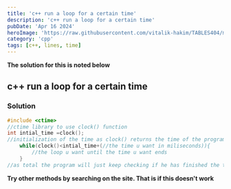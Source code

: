 ```yaml
---
title: 'c++ run a loop for a certain time'
description: 'c++ run a loop for a certain time'
pubDate: 'Apr 16 2024'
heroImage: 'https://raw.githubusercontent.com/vitalik-hakim/TABLES404/main/error_b/c++.png'
category: 'cpp'
tags: [c++, lines, time]
---
```


**The solution for this is noted below**

## c++ run a loop for a certain time

### Solution

```cpp
#include <ctime>
//ctime library to use clock() function
int intial_time =clock();
//initialization of the time as clock() returns the time of the program until its line in miliseconds
    while(clock()<intial_time+(//the time u want in miliseconds)){
       	//the loop u want until the time u want ends
    }
//as total the program will just keep checking if he has finished the time u want or not
```

**Try other methods by searching on the site. That is if this doesn't work**
